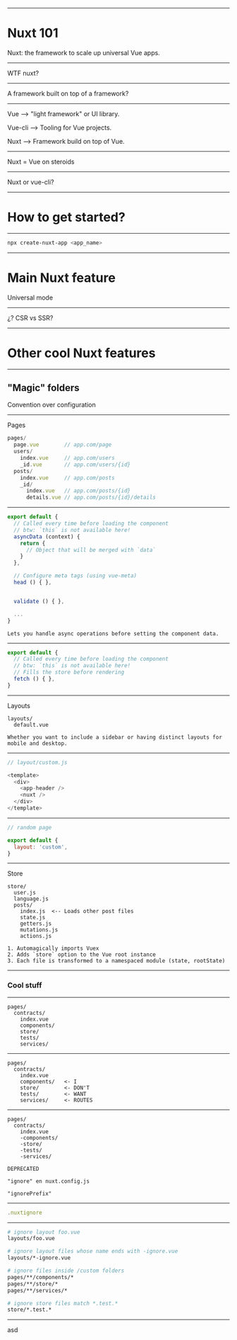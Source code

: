 


<Head>
  <title>Nuxt 101</title>
</Head>

---

# Nuxt 101

Nuxt: the framework to scale up universal Vue apps.

---

WTF nuxt?

---

A framework built on top of a framework?

---

Vue --> "light framework" or UI library.

Vue-cli --> Tooling for Vue projects.

Nuxt --> Framework build on top of Vue.


---

Nuxt = Vue on steroids

---

Nuxt or vue-cli?

---

# How to get started?

---

```bash
npx create-nuxt-app <app_name>
```

---

# Main Nuxt feature

Universal mode

---

¿? CSR vs SSR?

---

# Other cool Nuxt features

---

## "Magic" folders

Convention over configuration

---

Pages

```js
pages/
  page.vue        // app.com/page
  users/       
    index.vue     // app.com/users
    _id.vue       // app.com/users/{id}
  posts/
    index.vue     // app.com/posts
    _id/
      index.vue   // app.com/posts/{id}
      details.vue // app.com/posts/{id}/details
```

---

```js
export default {
  // Called every time before loading the component
  // btw: `this` is not available here!
  asyncData (context) {
    return {
      // Object that will be merged with `data`
    }
  },

  // Configure meta tags (using vue-meta)
  head () { },


  validate () { },

  ...
}
```

```notes
Lets you handle async operations before setting the component data.
```

---

```js
export default {
  // Called every time before loading the component
  // btw: `this` is not available here!
  // Fills the store before rendering
  fetch () { },
}
```

---

Layouts

```
layouts/
  default.vue
```

```notes
Whether you want to include a sidebar or having distinct layouts for mobile and desktop.
```

---

```js
// layout/custom.js

<template>
  <div>
    <app-header />
    <nuxt />
  </div>
</template>
```

---

```js
// random page

export default {
  layout: 'custom',
}
```

---

Store

```
store/
  user.js
  language.js
  posts/
    index.js  <-- Loads other post files
    state.js
    getters.js
    mutations.js
    actions.js 
```

```notes
1. Automagically imports Vuex
2. Adds `store` option to the Vue root instance
3. Each file is transformed to a namespaced module (state, rootState)
```

---

### Cool stuff

---

```
pages/
  contracts/
    index.vue
    components/
    store/
    tests/
    services/              
```

---

```
pages/
  contracts/
    index.vue
    components/   <- I
    store/        <- DON'T
    tests/        <- WANT
    services/     <- ROUTES
```

---

```
pages/
  contracts/
    index.vue
    -components/
    -store/
    -tests/
    -services/
```

```notes
DEPRECATED

"ignore" en nuxt.config.js

"ignorePrefix"
```

---

```js
.nuxtignore
```

---

```bash
# ignore layout foo.vue
layouts/foo.vue

# ignore layout files whose name ends with -ignore.vue
layouts/*-ignore.vue

# ignore files inside /custom folders
pages/**/components/*
pages/**/store/*
pages/**/services/*

# ignore store files match *.test.*
store/*.test.*
```

---

asd